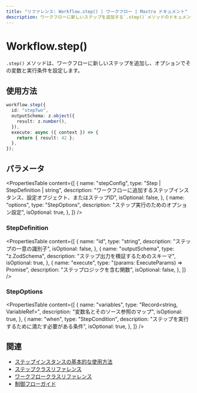 ```yaml
---
title: "リファレンス: Workflow.step() | ワークフロー | Mastra ドキュメント"
description: ワークフローに新しいステップを追加する`.step()`メソッドのドキュメント。
---
```


# Workflow.step()

`.step()` メソッドは、ワークフローに新しいステップを追加し、オプションでその変数と実行条件を設定します。

## 使用方法

```typescript
workflow.step({
  id: "stepTwo",
  outputSchema: z.object({
    result: z.number(),
  }),
  execute: async ({ context }) => {
    return { result: 42 };
  },
});
```

## パラメータ

<PropertiesTable
  content={[
    {
      name: "stepConfig",
      type: "Step | StepDefinition | string",
      description:
        "ワークフローに追加するステップインスタンス、設定オブジェクト、またはステップID",
      isOptional: false,
    },
    {
      name: "options",
      type: "StepOptions",
      description: "ステップ実行のためのオプション設定",
      isOptional: true,
    },
  ]}
/>

### StepDefinition

<PropertiesTable
  content={[
    {
      name: "id",
      type: "string",
      description: "ステップの一意の識別子",
      isOptional: false,
    },
    {
      name: "outputSchema",
      type: "z.ZodSchema",
      description: "ステップ出力を検証するためのスキーマ",
      isOptional: true,
    },
    {
      name: "execute",
      type: "(params: ExecuteParams) => Promise<any>",
      description: "ステップロジックを含む関数",
      isOptional: false,
    },
  ]}
/>

### StepOptions

<PropertiesTable
  content={[
    {
      name: "variables",
      type: "Record<string, VariableRef>",
      description: "変数名とそのソース参照のマップ",
      isOptional: true,
    },
    {
      name: "when",
      type: "StepCondition",
      description: "ステップを実行するために満たす必要がある条件",
      isOptional: true,
    },
  ]}
/>

## 関連

- [ステップインスタンスの基本的な使用方法](../../docs/workflows/steps.mdx)
- [ステップクラスリファレンス](./step-class.mdx)
- [ワークフロークラスリファレンス](./workflow.mdx)
- [制御フローガイド](../../docs/workflows/control-flow.mdx)

